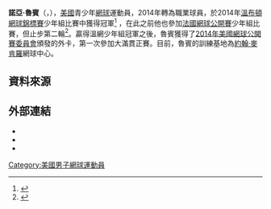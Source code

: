 {{Infobox tennis biography
| name                  = 諾亞·魯賓<br />Noah Rubin
| image                 =[[File:Noah_Rubin_(USA)_(9664442535).jpg|Noah Rubin (USA) (9664442535)]]
| image_size            = 
| alt                   = 
| caption               = 
| fullname              = 
| country_represented   = {{USA}}
| residence             = {{USA}}[[紐約|紐約]]
| birth_date            = {{birth date and age|1996|02|21}}
| birth_place           = {{USA}}[[紐約|紐約]]
| height                = 175公分
| college               = 
| turnedpro             = 
| retired               = 
| plays                 = 雙手反拍
| careerprizemoney      = [[US$|$]]13,612
| coach                 = 
| website               = <!-- official web site address like this: [http://www.site.com site.com] -->

| singlesrecord         = 0–0
| singlestitles         = 0
| highestsinglesranking =  532 (2014-07-14)
| currentsinglesranking =  584 (2014-08-18)
| AustralianOpenresult  = 
| FrenchOpenresult      = 
| Wimbledonresult       = 
| USOpenresult          = 

| AustralianOpenjuniorresult = <!-- do not add any jr. info once any pro result is recorded in the infobox -->
| FrenchOpenjuniorresult =  八強 (2012)<!-- do not add any jr. info once any pro result is recorded in the infobox -->
| Wimbledonjuniorresult  = '''冠軍''' (2014)<!-- do not add any jr. info once any pro result is recorded in the infobox -->
| USOpenjuniorresult     = 第二輪(2013)<!-- do not add any jr. info once any pro result is recorded in the infobox -->

| doublesrecord          = 0–0
| doublestitles          = 0
| highestdoublesranking  = 1400 (2014-08-18)
| currentdoublesranking  = 1400 (2014-08-18)
| AustralianOpenDoublesresult = 
| AustralianOpenDoublesjuniorresult = 
| FrenchOpenDoublesresult = 
| FrenchOpenDoublesjuniorresult = 第二輪 (2012, 2013)
| WimbledonDoublesresult = 
| WimbledonDoublesjuniorresult =八強 (2013)
| USOpenDoublesresult       = 
| USOpenDoublesjuniorresult = 第二輪 (2012, 2013)

| updated                   = 2014-08-18
}}

'''諾亞·魯賓'''（{{lang-en|'''Noah Rubin'''}}，{{bd|1996年|2月21日}}），[[美國|美國]]青少年[[網球|網球]]運動員，2014年轉為職業球員，於2014年[[2014年溫布頓網球錦標賽|溫布頓網球錦標賽]]少年組比賽中獲得冠軍<ref>{{Cite web |url=http://www.nydailynews.com/sports/more-sports/kid-wins-junior-championship-wimbledon-article-1.1856594 |title=''紐約日報'' |accessdate=2014-08-22 |archive-date=2014-07-28 |archive-url=https://web.archive.org/web/20140728132724/http://www.nydailynews.com/sports/more-sports/kid-wins-junior-championship-wimbledon-article-1.1856594 |dead-url=no }}</ref> ，在此之前他也參加[[2014年法國網球公開賽|法國網球公開賽]]少年組比賽，但止步第二輪<ref>{{Cite web |url=http://www.wimbledon.com/en_GB/news/articles/2014-07-06/qualifier_noah_rubin_comes_from_nowhere_to_win_boys_singles.html |title=wimbledon.com "Qualifier Noah Rubin Comes from Nowhere to Win Boys Singles" |access-date=2014-08-22 |archive-date=2014-07-28 |archive-url=https://web.archive.org/web/20140728000406/http://www.wimbledon.com/en_GB/news/articles/2014-07-06/qualifier_noah_rubin_comes_from_nowhere_to_win_boys_singles.html |dead-url=no }}</ref>。贏得溫網少年組冠軍之後，魯賓獲得了[[2014年美國網球公開賽男子單打比賽|2014年美國網球公開賽]][[網球賽事委員會|委員會]]頒發的外卡，第一次參加大滿貫正賽。目前，魯賓的訓練基地為[[約翰·麥肯羅|約翰·麥肯羅]]網球中心。

==資料來源==
{{reflist}}

==外部連結==
* {{ATP|RC96}}
* {{ITF Profile|id=100171841}}
* {{DavisCupplayerlink|100171841}}

{{Authority control}}
{{DEFAULTSORT:Rubin, Noah}}
[[Category:美國男子網球運動員|Category:美國男子網球運動員]]